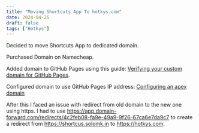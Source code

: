 ```yaml
---
title: "Moving Shortcuts App To hotkys.com"
date: 2024-04-26
draft: false
tags: ["Hotkys"]
---
```


Decided to move Shortcuts App to dedicated domain.

Purchased Domain on Namecheap.

Added domain to GitHub Pages using this guide: [Verifying your custom domain for GitHub Pages](https://docs.github.com/en/pages/configuring-a-custom-domain-for-your-github-pages-site/verifying-your-custom-domain-for-github-pages).

Configured domain to use GitHub Pages IP address: [Configuring an apex domain](https://docs.github.com/en/pages/configuring-a-custom-domain-for-your-github-pages-site/managing-a-custom-domain-for-your-github-pages-site#configuring-an-apex-domain)

After this I faced an issue with redirect from old domain to the new one using https. I had to use https://app.domain-forward.com/redirects/4c2feb08-fa9e-49a9-9f26-67ca6e7da9c7 to create a redirect from https://shortcus.solomk.in to https://hotkys.com.
